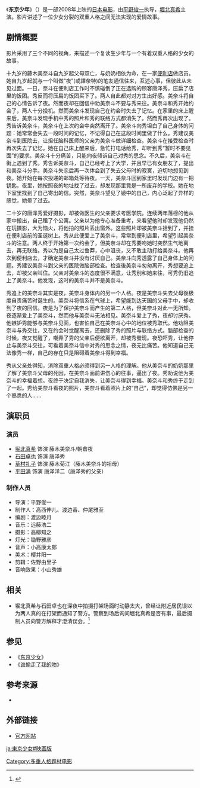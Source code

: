 {{otheruses|東京少年 (樂團)|other=本頁面的介紹是日本2008年2月2日公開的電影，同名或類似名的其它條目描述}}
{{Infobox Film
| name = 《东京少年》
| original_name  = 東京少年
| image = TokyoBoy01.jpg
| caption = 电影海报，黑衣和白衣分别是女主角的两个人格 
| director = [[平野俊一|平野俊一]]
| producer = 
| writer = 渡边睦月
| based on =  
| starring = [[堀北真希|堀北真希]]<br>[[石田卓也|石田卓也]]<br>[[草村礼子|草村礼子]]<br>[[平田满|平田满]]
| cinematography = 
| music = 远藤浩二
| editing = 
| distributor = エム・エフボックス
| released =<small>[[日本|日本]]：2008年2月2日</small>
| runtime = 95分钟
| studio =2008東京少年製作委員会（BS-i、TCEntertainment）
| country = [[日本电影|日本]]
| language = 日语
| followed_by = --
}}
《'''东京少年'''》（{{lang-ja|東京少年}}）是一部2008年上映的[[日本|日本]][[电影|电影]]，由[[平野俊一|平野俊一]]执导，[[堀北真希|堀北真希]]主演。影片讲述了一位少女分裂的双重人格之间无法实现的爱情故事。

==剧情概要==
影片采用了三个不同的视角，来描述一个复读生少年与一个有着双重人格的少女的故事。

十九岁的藤木美奈斗自九岁起父母双亡，与奶奶相依为命，在一家[[便利店|便利店]]做店员。她自九岁起就与一个叫做“夜”(或譯奈特)的笔友通信往来，互述心事，但彼此从未见过面。一日，奈斗在便利店工作时不慎碰倒了正在选购的顾客唐泽秀，压扁了店里的饭团。秀反而将压扁的饭团买下了。两人自此都对对方生出好感。美奈斗将自己的心情告诉了夜。然而夜却在回信中劝美奈斗不要与秀来往。美奈斗和秀开始约会了，两人十分投机。然而美奈斗发现自己在约会时失去了记忆。在家里的床上醒来后，美奈斗发现手机中秀的照片和秀的联络方式都消失了。然而秀再次出现了。秀告诉美奈斗，美奈斗在上次约会中突然离开了。美奈斗向秀坦白了自己身体的问题：她常常会失去一段时间的记忆，不记得自己在这段时间里做了什么。秀建议美奈斗到医院去，让担任脑科医师的父亲为美奈斗做详细检查。美奈斗在接受检查时再次失去了记忆。她在自己床上醒来后，急忙打电话给秀，却听到秀“暂时不要见面”的要求。美奈斗十分痛苦，只能向夜倾诉自己对秀的思念。不久后，美奈斗在街上遇到了秀。秀告诉美奈斗，自己已经考上了大学，并且早已有女朋友了，提出和美奈斗分手。美奈斗失恋后再一次体会到了失去父母时的寂寞，迫切地想见到夜。她开始在每次投递的邮箱处等待夜。一天，美奈斗回到家里时发现门边有一把钥匙。夜里，她按照夜的地址找了过去，却发现那里竟是一所废弃的学校。她在地下室里找到了自己寄出的信。突然，美奈斗望见了镜中的自己，内心泛起了异样的感觉，她晕了过去。

二十岁的唐泽秀爱好摄影，却被做医生的父亲要求考医学院。连续两年落榜的他从家中搬出，自己租了个公寓。父亲以为他专心准备重考，来看望他时却发现他仍然在玩摄影，大为恼火，将他拍的照片丢出窗外。这些照片却被美奈斗拾到了，并挂在便利店前的圣诞树上。秀从此便爱上了美奈斗，常常到便利店里，希望引起美奈斗的注意。两人终于开始第一次约会了，但美奈斗却在秀要吻她时突然生气地离去，再无联络。秀以为是自己太过鲁莽，心中沮丧，又不敢主动打给美奈斗。他再次到便利店去，才确定美奈斗并没有讨厌自己。美奈斗向秀透露了自己身体上的问题。秀建议美奈斗到父亲的医院做脑部检查。检查後美奈斗匆匆离开，秀想要追上去，却被父亲叫住。父亲对美奈斗的态度很不满意，让秀别和她来往，可秀仍旧追上了美奈斗。他发现，这时的美奈斗并不是美奈斗。

秀追上的美奈斗其实是夜，美奈斗身体内的另一个人格。夜是美奈斗失去父母後极度自责痛苦时诞生的。美奈斗将信系在气球上，希望能到达天国的父母手中，却收到了夜的回信。夜是为了保护美奈斗而产生的第二人格，但美奈斗对此一无所知。夜逐渐爱上了美奈斗，然而他与美奈斗无法相见。美奈斗爱上了秀，夜却讨厌秀。他嫉妒秀能够与美奈斗见面，也害怕自己在美奈斗心中的地位被秀取代。他劝阻美奈斗与秀交往，又在约会时觉醒离去，还删除了秀的照片与联络方式。脑部检查的时候，夜又觉醒了，嘲弄了秀的父亲后便欲离开，却被秀發现。夜恐吓秀，让他停止与美奈斗交往，可看着美奈斗信中对秀的思念之情，夜无比痛苦。他知道自己无法像秀一样，自己的存在只是阻碍着美奈斗得到幸福。

秀从父亲处得知，消除双重人格必须得到另一人格的理解。他从美奈斗的奶奶那里了解了美奈斗父母的死因，在美奈斗面前讲伤心的往事，逼出了夜。秀劝说他为美奈斗的幸福着想。夜终于决定自我消失，让美奈斗得到幸福。美奈斗和秀终于走到了一起。秀给美奈斗看夜的照片，美奈斗看着照片上的“自己”，却觉得仿佛是另一个熟悉的人……

==演职员==
===演员===
*[[堀北真希|堀北真希]] 饰演 藤木美奈斗/朝倉夜
*[[石田卓也|石田卓也]] 饰演 唐泽秀
*[[草村礼子|草村礼子]] 饰演 藤木菊江（藤木美奈斗的祖母）
*[[平田满|平田满]] 饰演 唐泽洋二（唐泽秀的父亲）

=== 制作人员 ===
*导演：平野俊一
*制作人：高西伸儿、渡边香、仲尾雅至
*编剧：渡边睦月
*音乐：远藤浩二
*摄影：高柳知之
*灯光：锄野雅彦
*音声：小高康太郎
*美术：樱井阳一
*剪辑：佐野由里子
*音响效果：小山秀雄

==相关==
*堀北真希与石田卓也在深夜中拍摄打架场面时动静太大，曾经让附近居民误以为两人真的在打架而通知了警方。警察到场后询问堀北真希是否有事，最后摄制人员向警方解释才澄清误会。<ref>{{cite web| url = http://yule.sohu.com/20080203/n255057607.shtml| title = 堀北真希挑战双重人格 《东京少年》亦男亦女| accessdate = 2013-08-24| publisher = 搜狐娱乐| archive-date = 2015-06-23| archive-url = https://web.archive.org/web/20150623211308/http://yule.sohu.com/20080203/n255057607.shtml| dead-url = no}}</ref>

==参见==
*《[[东京少女|东京少女]]》
*《[[谁偷走了我的吻|谁偷走了我的吻]]》

==参考来源==
{{reflist}}
*{{cite web | title =《東京少年》资料 | url =http://dorama.info/drama-1536.html | publisher =日本偶像剧场 | accessdate =2013-08-24 | archive-date =2013-10-08 | archive-url =https://web.archive.org/web/20131008125511/http://dorama.info/drama-1536.html | dead-url =no }}

==外部链接==
*[http://www.bs-tbs.co.jp/cinemadrive/boy/index.html 官方网站]{{Wayback|url=http://www.bs-tbs.co.jp/cinemadrive/boy/index.html |date=20140522183129 }}

[[ja:東京少女#映画版|ja:東京少女#映画版]]
[[Category:多重人格题材电影|Category:多重人格题材电影]]